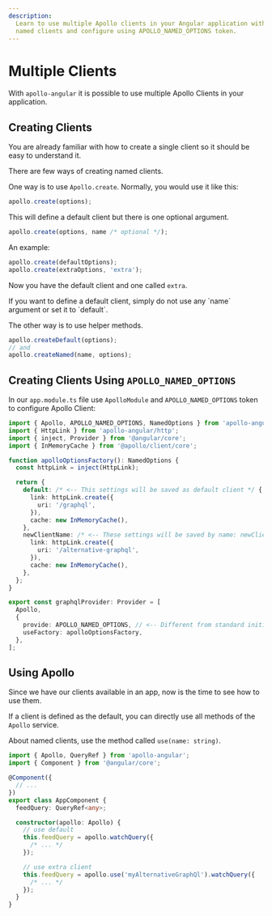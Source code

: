```yaml
---
description:
  Learn to use multiple Apollo clients in your Angular application with @apollo_angular. Create
  named clients and configure using APOLLO_NAMED_OPTIONS token.
---
```



# Multiple Clients

With `apollo-angular` it is possible to use multiple Apollo Clients in your application.

## Creating Clients

You are already familiar with how to create a single client so it should be easy to understand it.

There are few ways of creating named clients.

One way is to use `Apollo.create`. Normally, you would use it like this:

```ts
apollo.create(options);
```

This will define a default client but there is one optional argument.

```ts
apollo.create(options, name /* optional */);
```

An example:

```ts
apollo.create(defaultOptions);
apollo.create(extraOptions, 'extra');
```

Now you have the default client and one called `extra`.

<Callout type="warning">
  If you want to define a default client, simply do not use any `name` argument or set it to
  `default`.
</Callout>

The other way is to use helper methods.

```ts
apollo.createDefault(options);
// and
apollo.createNamed(name, options);
```

## Creating Clients Using `APOLLO_NAMED_OPTIONS`

In our `app.module.ts` file use `ApolloModule` and `APOLLO_NAMED_OPTIONS` token to configure Apollo
Client:

```ts filename="app.module.ts"
import { Apollo, APOLLO_NAMED_OPTIONS, NamedOptions } from 'apollo-angular';
import { HttpLink } from 'apollo-angular/http';
import { inject, Provider } from '@angular/core';
import { InMemoryCache } from '@apollo/client/core';

function apolloOptionsFactory(): NamedOptions {
  const httpLink = inject(HttpLink);

  return {
    default: /* <-- This settings will be saved as default client */ {
      link: httpLink.create({
        uri: '/graphql',
      }),
      cache: new InMemoryCache(),
    },
    newClientName: /* <-- These settings will be saved by name: newClientName */ {
      link: httpLink.create({
        uri: '/alternative-graphql',
      }),
      cache: new InMemoryCache(),
    },
  };
}

export const graphqlProvider: Provider = [
  Apollo,
  {
    provide: APOLLO_NAMED_OPTIONS, // <-- Different from standard initialization
    useFactory: apolloOptionsFactory,
  },
];
```

## Using Apollo

Since we have our clients available in an app, now is the time to see how to use them.

If a client is defined as the default, you can directly use all methods of the `Apollo` service.

About named clients, use the method called `use(name: string)`.

```typescript
import { Apollo, QueryRef } from 'apollo-angular';
import { Component } from '@angular/core';

@Component({
  // ...
})
export class AppComponent {
  feedQuery: QueryRef<any>;

  constructor(apollo: Apollo) {
    // use default
    this.feedQuery = apollo.watchQuery({
      /* ... */
    });

    // use extra client
    this.feedQuery = apollo.use('myAlternativeGraphQl').watchQuery({
      /* ... */
    });
  }
}
```
